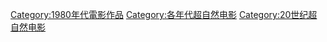 [[Category:1980年代電影作品|Category:1980年代電影作品]]
[[Category:各年代超自然电影|Category:各年代超自然电影]]
[[Category:20世纪超自然电影|Category:20世纪超自然电影]]